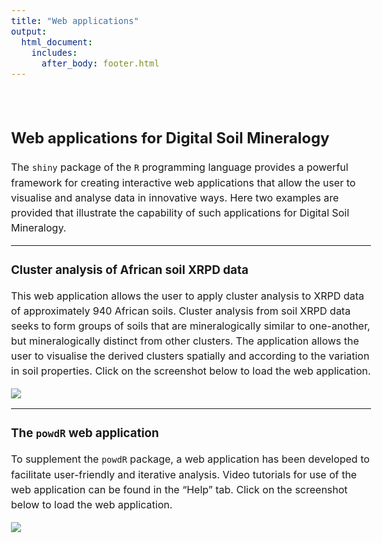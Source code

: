 ```yaml
---
title: "Web applications"
output: 
  html_document:
    includes:
      after_body: footer.html
---
```

  
  <style type="text/css">
  .title {
    display: none;
  }
  
  body{ /* Normal  */
      font-size: 16px;
  }
  code.r{ /* Code block */
    font-size: 16px;
  }
  p {line-height: 1.5em;}
  
  }
  </style>

<div class="row" style="padding-top: 30px;">
<div class="col-sm-9">

## **Web applications for Digital Soil Mineralogy**

The `shiny` package of the `R` programming language provides a powerful framework for creating interactive web applications that allow the user to visualise and analyse data in innovative ways. Here two examples are provided that illustrate the capability of such applications for Digital Soil Mineralogy.

---

### **Cluster analysis of African soil XRPD data**

This web application allows the user to apply cluster analysis to XRPD data of approximately 940 African soils. Cluster analysis from soil XRPD data seeks to form groups of soils that are mineralogically similar to one-another, but mineralogically distinct from other clusters. The application allows the user to visualise the derived clusters spatially and according to the variation in soil properties. Click on the screenshot below to load the web application.

<a href="http://digitalmineralogy.hutton.ac.uk/AfSIS"><img src="images/AfSIS.png" /></p></a>

---

### **The `powdR` web application**

To supplement the `powdR` package, a web application has been developed to facilitate user-friendly and iterative analysis. Video tutorials for use of the web application can be found in the "Help" tab. Click on the screenshot below to load the web application.

<a href="http://digitalmineralogy.hutton.ac.uk/powdR"><img src="images/powdR.png" /></p></a>
